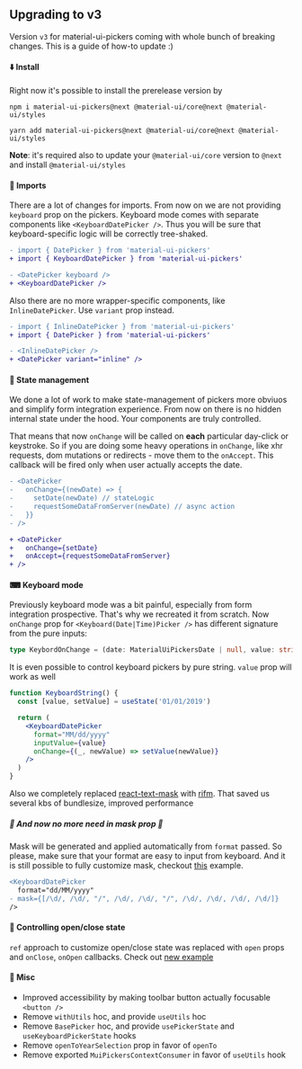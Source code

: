 ## Upgrading to v3

Version `v3` for material-ui-pickers coming with whole bunch of breaking changes. This is a guide of how-to update :)

#### ⬇️ Install
Right now it's possible to install the prerelease version by

```
npm i material-ui-pickers@next @material-ui/core@next @material-ui/styles

yarn add material-ui-pickers@next @material-ui/core@next @material-ui/styles
```

**Note**: it's required also to update your `@material-ui/core` version to `@next` and install `@material-ui/styles`


#### 🌚 Imports
There are a lot of changes for imports. From now on we are not providing `keyboard` prop on the pickers.
Keyboard mode comes with separate components like `<KeyboardDatePicker />`.
Thus you will be sure that keyboard-specific logic will be correctly tree-shaked.

```diff
- import { DatePicker } from 'material-ui-pickers'
+ import { KeyboardDatePicker } from 'material-ui-pickers'

- <DatePicker keyboard />
+ <KeyboardDatePicker />
```

Also there are no more wrapper-specific components, like `InlineDatePicker`. Use `variant` prop instead.

```diff
- import { InlineDatePicker } from 'material-ui-pickers'
+ import { DatePicker } from 'material-ui-pickers'

- <InlineDatePicker />
+ <DatePicker variant="inline" />
```

#### 💪 State management

We done a lot of work to make state-management of pickers more obviuos and simplify form integration experience.
From now on there is no hidden internal state under the hood. Your components are truly controlled.

That means that now `onChange` will be called on **each** particular day-click or keystroke.
So if you are doing some heavy operations in `onChange`, like xhr requests, dom mutations or redirects -
move them to the `onAccept`. This callback will be fired only when user actually accepts the date.

```diff
- <DatePicker
-   onChange={(newDate) => {
-     setDate(newDate) // stateLogic
-     requestSomeDataFromServer(newDate) // async action
-   }}
- />

+ <DatePicker
+   onChange={setDate}
+   onAccept={requestSomeDataFromServer}
+ />
```

#### ⌨ Keyboard mode

Previously keyboard mode was a bit painful, especially from form integration prospective.
That's why we recreated it from scratch.
Now `onChange` prop for `<Keyboard(Date|Time)Picker />` has different signature from the pure inputs:

```ts
type KeybordOnChange = (date: MaterialUiPickersDate | null, value: string | undefined) => void;
```

It is even possible to control keyboard pickers by pure string. `value` prop will work as well

```jsx
function KeyboardString() {
  const [value, setValue] = useState('01/01/2019')

  return (
    <KeyboardDatePicker
      format="MM/dd/yyyy"
      inputValue={value}
      onChange={(_, newValue) => setValue(newValue)}
    />
  )
}
```

Also we completely replaced [react-text-mask](https://www.npmjs.com/package/react-text-mask) with [rifm](https://github.com/istarkov/rifm).
That saved us several kbs of bundlesize, improved performance

##### 🎉 And now no more need in mask prop 🎉

Mask will be generated and applied automatically from `format` passed.
So please, make sure that your format are easy to input from keyboard.
And it is still possible to fully customize mask, checkout [this](/api/timepicker#keyboard-input) example.


```diff
<KeyboardDatePicker
  format="dd/MM/yyyy"
- mask={[/\d/, /\d/, "/", /\d/, /\d/, "/", /\d/, /\d/, /\d/, /\d/]}
/>
```

#### 🚪 Controlling open/close state

`ref` approach to customize open/close state was replaced with `open` props and `onClose`, `onOpen` callbacks.
Check out [new example](/guides/controlling-programmatically)


#### 🙈 Misc
- Improved accessibility by making toolbar button actually focusable `<button />`
- Remove `withUtils` hoc, and provide `useUtils` hoc
- Remove `BasePicker` hoc, and provide `usePickerState` and `useKeyboardPickerState` hooks
- Remove `openToYearSelection` prop in favor of `openTo`
- Remove exported `MuiPickersContextConsumer` in favor of `useUtils` hook
